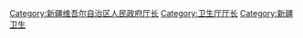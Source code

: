 [[Category:新疆维吾尔自治区人民政府厅长|Category:新疆维吾尔自治区人民政府厅长]]
[[Category:卫生厅厅长|Category:卫生厅厅长]]
[[Category:新疆卫生|Category:新疆卫生]]